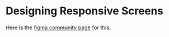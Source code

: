 # Designing Responsive Screens
Here is the [figma community page](https://www.figma.com/community/file/1326004840488695870/responsive-screen-guidelines) for this.